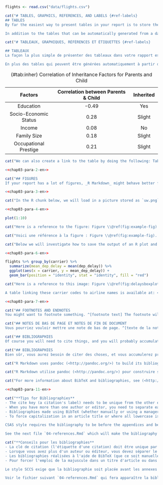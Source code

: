 ```r
flights <- read.csv("data/flights.csv")
```

```r
cat("# TABLES, GRAPHICS, REFERENCES, AND LABELS {#ref-labels}
## TABLES
By far the easiest way to present tables in your report is to store the contents of the table in a CSV or Excel file, then read that file in to your R Markdown document as a data frame. Then you can style the table with the `kable` function, or functions in the [kableExtra](https://cran.r-project.org/web/packages/kableExtra/index.html) pacakge. We recommend using `csasdown::csas_table()`, which simply passes some necessary arguments to `knitr::kable()` so that the tables will render correctly for CSAS.

In addition to the tables that can be automatically generated from a data frame in R that you saw in [R Markdown Basics] using the `kable` function, you can also create tables using pandoc. (More information is available at <http://pandoc.org/README.html#tables>.)  This might be useful if you don't have values specifically stored in R, but you'd like to display them in table form.  Below is an example.  Pay careful attention to the alignment in the table and hyphens to create the rows and columns. Generally we don't recommend this approach of typing the table directly into your R Markdown document.")
```
```r
cat("# TABLEAUX, GRAPHIQUES, RÉFÉRENCES ET ÉTIQUETTES {#ref-labels}

## TABLEAUX
La façon la plus simple de présenter des tableaux dans votre rapport est de stocker le contenu du tableau dans un fichier CSV ou Excel, puis de lire ce fichier dans votre document R Markdown comme un cadre de données. Vous pouvez ensuite styliser le tableau avec la fonction `kable` ou les fonctions du paquet [kableExtra](https://cran.r-project.org/web/packages/kableExtra/index.html). Nous recommandons d'utiliser `csasdown::csas_table()`, qui passe simplement quelques arguments nécessaires à `knitr::kable()` afin que les tableaux soient rendus correctement pour le SCCS.

En plus des tables qui peuvent être générées automatiquement à partir d'un cadre de données dans R que vous avez vu dans [R Markdown Basics] en utilisant la fonction `kable`, vous pouvez également créer des tables en utilisant pandoc. (Plus d'informations sont disponibles sur <http://pandoc.org/README.html#tables>.) Cela peut être utile si vous n'avez pas de valeurs spécifiquement stockées dans R, mais que vous souhaitez les afficher sous forme de tableau.  Vous trouverez ci-dessous un exemple.  Faites bien attention à l'alignement dans le tableau et aux tirets pour créer les lignes et les colonnes. En général, nous ne recommandons pas cette approche consistant à taper le tableau directement dans votre document R Markdown.")
```

----------------------------------------------------------------------------------
  Factors                    Correlation between Parents & Child      Inherited
------------------------- ----------------------------------------- --------------
  Education                                -0.49                         Yes
  
  Socio-Economic Status                     0.28                        Slight   
  
  Income                                    0.08                          No
  
  Family Size                               0.18                        Slight
  
  Occupational Prestige                     0.21                        Slight
------------------------- ----------------------------------------- --------------
Table: (\#tab:inher) Correlation of Inheritance Factors for Parents and Child 

\clearpage

<!-- clearpage ends the page, and also dumps out all floats.
  Floats are things like tables and figures. -->

```r
cat("We can also create a link to the table by doing the following: Table \\@ref(tab:inher).  If you go back to [Loading and exploring data] and look at the `kable` table, we can create a reference to this max delays table too: Table \\@ref(tab:maxdelays). The addition of the `(\\#tab:inher)` option to the end of the table caption allows us to then make a reference to Table `\\@ref(tab:label)`. Note that this reference could appear anywhere throughout the document after the table has appeared.")
```
```r
<<chap03-para-2-en>>
```

\clearpage

\begin{landscapepage}
```r
yrs <- 1:45
ages <- 1:15
widelong <- matrix(round(rnorm(length(yrs) * length(ages), 20), 4),
                        nr = length(yrs),
                        nc = length(ages),
                   dimnames = list(year = yrs, age = ages))
widelong_df <- data.frame(cbind(yrs, widelong))

# In landscape tables, you can change the font size if the table
# is too large and overlaps the header and footer lines.
csasdown::csas_table(widelong_df,
                     col.names = c("Year", as.character(ages)),
                     caption = "A long and wide landscape table",
                     format = "latex",
                     font_size = 8)
```
\end{landscapepage}
\clearpage

```r
cat("## FIGURES
If your report has a lot of figures, _R Markdown_ might behave better for you than that other word processor. One perk is that it will automatically number the figures accordingly in each chapter. You'll also be able to create a label for each figure, add a caption, and then reference the figure in a way similar to what we saw with tables earlier.  If you label your figures, you can move the figures around and _R Markdown_ will automatically adjust the numbering for you.  No need for you to remember!  So that you don't have to get too far into LaTeX to do this, a couple R functions have been created for you to assist.  You'll see their use below.")
```
```r
<<chap03-para-3-en>>
```

<!--
One thing that may be annoying is the way _R Markdown_ handles "floats" like tables and figures (it's really \LaTeX's fault). \LaTeX\ will try to find the best place to put your object based on the text around it and until you're really, truly done writing you should just leave it where it lies. There are some optional arguments specified in the options parameter of the `label` function.  If you need to shift your figure around, it might be good to look here on tweaking the options argument:  <https://en.wikibooks.org/wiki/LaTeX/Floats,_Figures_and_Captions>

If you need a graphic or tabular material to be part of the text, you can just put it inline. If you need it to appear in the list of figures or tables, it should be placed in a code chunk.
-->

```r
cat("In the R chunk below, we will load in a picture stored as `uw.png` in our main directory.  We then give it the caption of 'UW logo', the label of 'uwlogo', and specify that this is a figure.  Make note of the different R chunk options that are given in the R Markdown file (not shown in the knitted document).")
```
```r
<<chap03-para-4-en>>
```

```r
plot(1:10)
```

```r
cat("Here is a reference to the figure: Figure \\@ref(fig:example-fig).  Note the use of the `fig:` code here.  By naming the R chunk that contains the figure, we can then reference that figure later as done in the first sentence here.  We can also specify the caption for the figure via the R chunk option `fig.cap`.")
```
```r
cat("Voici une référence à la figure : Figure \\@ref(fig:example-fig).  Notez l'utilisation du code `fig:` ici.  En nommant le chunk R qui contient la figure, nous pouvons ensuite faire référence à cette figure plus tard, comme cela est fait dans la première phrase ici.  Nous pouvons également spécifier la légende de la figure grâce à l'option `fig.cap` du chunk R.")
```

\clearpage 

<!-- starts a new page and stops trying to place floats such as tables and figures -->

```r
cat("Below we will investigate how to save the output of an R plot and label it in a way similar to that done above.  Recall the `flights` dataset from Section \\@ref(rmd-basics).  (Note that we've shown a different way to reference a section here.)  We will next explore a bar graph with the mean flight departure delays by airline from Portland for 2014.  Note also the use of the `scale` parameter which is discussed on the next page.")
```
```r
<<chap03-para-6-en>>
```

```r
flights %>% group_by(carrier) %>%
  summarize(mean_dep_delay = mean(dep_delay)) %>%
  ggplot(aes(x = carrier, y = mean_dep_delay)) +
  geom_bar(position = "identity", stat = "identity", fill = "red")
```

```r
cat("Here is a reference to this image: Figure \\@ref(fig:delaysboxplot).

A table linking these carrier codes to airline names is available at: <https://github.com/ismayc/pnwflights14/blob/master/data/airlines.csv>.")
```
```r
<<chap03-para-7-en>>
```

\clearpage

```r
cat("## FOOTNOTES AND ENDNOTES
You might want to footnote something. ^[footnote text] The footnote will be in a smaller font and placed appropriately. Endnotes work in much the same way.")
```
```r
cat("## NOTES DE BAS DE PAGE ET NOTES DE FIN DE DOCUMENT
Vous pourriez vouloir mettre une note de bas de page. ^[texte de la note de bas de page] La note de bas de page sera dans une police plus petite et placée de manière appropriée. Les notes de fin de page fonctionnent à peu près de la même manière.")
```

```r
cat("## BIBLIOGRAPHIES
Of course you will need to cite things, and you will probably accumulate an armful of sources. There are a variety of tools available for creating a bibliography database (stored with the .bib extension).  In addition to BibTeX suggested below, you may want to consider using the free and easy-to-use tool called Zotero. Some Zotero documentation is at <http://libguides.reed.edu/citation/zotero>.  In addition, a tutorial is available from Middlebury College at <http://sites.middlebury.edu/zoteromiddlebury/>.")
```
```r
cat("## BIBLIOGRAPHIES
Bien sûr, vous aurez besoin de citer des choses, et vous accumulerez probablement une foule de sources. Il existe une variété d'outils permettant de créer une base de données bibliographique (stockée avec l'extension .bib).  En plus de BibTeX suggéré ci-dessous, vous pouvez envisager d'utiliser l'outil gratuit et facile à utiliser appelé Zotero. Une partie de la documentation de Zotero se trouve sur <http://libguides.reed.edu/citation/zotero>.  En outre, un tutoriel est disponible auprès du Middlebury College à l'adresse <http://sites.middlebury.edu/zoteromiddlebury/>.")
```

```r
cat("R Markdown uses pandoc (<http://pandoc.org/>) to build its bibliographies.  One nice caveat of this is that you won't have to do a second compile to load in references as standard LaTeX requires. To cite references in your report (after creating your bibliography database), place the reference name inside square brackets and precede it by the 'at' symbol.  For example, here's a reference to a book about worrying:  [@francis2011].  This `francis2011` entry appears in a file called `refs.bib` in the `bib` folder.  This bibliography database file was created by a program called BibTeX.  You can call this file something else if you like (look at the YAML header in the main .Rmd file) and, by default, is to placed in the `bib` folder. Another example: @edwards2013 shows that... And another example: [e.g., @francis2011; @edwards2013, @swainbenoit2015] ...")
```
```r
cat("R Markdown utilise pandoc (<http://pandoc.org/>) pour construire ses bibliographies.  Un des avantages de cette méthode est que vous n'aurez pas à effectuer une deuxième compilation pour charger les références, comme l'exige LaTeX. Pour citer des références dans votre rapport (après avoir créé votre base de données bibliographique), placez le nom de la référence entre crochets et faites-le précéder du symbole at.  Par exemple, voici une référence à un livre sur l'inquiétude :  [@francis2011].  Cette entrée `francis2011` apparaît dans un fichier appelé `refs.bib` dans le dossier `bib`.  Ce fichier de base de données bibliographique a été créé par un programme appelé BibTeX.  Vous pouvez appeler ce fichier autrement si vous le souhaitez (regardez l'en-tête YAML dans le fichier principal .Rmd) et, par défaut, il est placé dans le dossier `bib`. Un autre exemple : @edwards2013 montre que... Et un autre exemple : [par exemple, @francis2011 ; @edwards2013, @swainbenoit2015] ...")
```

```r
cat("For more information about BibTeX and bibliographies, see (<http://web.reed.edu/cis/help/latex/index.html>). There are three pages on this topic:  _bibtex_ (which talks about using BibTeX, at <http://web.reed.edu/cis/help/latex/bibtex.html>), _bibtexstyles_ (about how to find and use the bibliography style that best suits your needs, at <http://web.reed.edu/cis/help/latex/bibtexstyles.html>) and _bibman_ (which covers how to make and maintain a bibliography by hand, without BibTeX, at <http://web.reed.edu/cis/help/latex/bibman.html>). The last page will not be useful unless you have only a few sources.")
```
```r
<<chap03-para-11-en>>
```

```r
cat("**Tips for Bibliographies**
- The cite key (a citation's label) needs to be unique from the other entries.
- When you have more than one author or editor, you need to separate each author's name by the word 'and' e.g. `Author = {Noble, Sam and Youngberg, Jessica},`.
- Bibliographies made using BibTeX (whether manually or using a manager) accept LaTeX markup, so you can italicize and add symbols as necessary.
- To force capitalization in an article title or where all lowercase is generally used, bracket the capitalized word in curly braces. E.g. `{Pacific Cod}`.

CSAS style requires the bibliography to be before the appendices and before tables and figures if you keep those together at the end of your document.

See the next file `04-references.Rmd` which will make the bibliography appear wherever that file is listed in `_bookdown.yml`.")
```
```r
cat("**Conseils pour les bibliographies**
- La clé de citation (l'étiquette d'une citation) doit être unique par rapport aux autres entrées.
- Lorsque vous avez plus d'un auteur ou éditeur, vous devez séparer le nom de chaque auteur par le mot 'et', par exemple `Auteur = {Noble, Sam et Youngberg, Jessica},`.
- Les bibliographies réalisées à l'aide de BibTeX (que ce soit manuellement ou à l'aide d'un gestionnaire) acceptent le balisage LaTeX, vous pouvez donc mettre en italique et ajouter des symboles si nécessaire.
- Pour forcer l'emploi de la majuscule dans un titre d'article ou dans un endroit où les minuscules sont généralement utilisées, mettez le mot en majuscule entre accolades. Par exemple, `{Pacific Cod}`.

Le style SCCS exige que la bibliographie soit placée avant les annexes et avant les tableaux et figures si vous les gardez ensemble à la fin de votre document.

Voir le fichier suivant `04-references.Rmd` qui fera apparaître la bibliographie partout où ce fichier est listé dans `_bookdown.yml`.")
```

\clearpage
